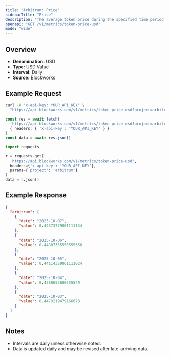 ```yaml
---
title: "Arbitrum: Price"
sidebarTitle: "Price"
description: "The average token price during the specified time period for the native asset of that chain."
openapi: "GET /v1/metrics/token-price-usd"
mode: "wide"
---
```


## Overview

- **Denomination:** USD
- **Type:** USD Value
- **Interval:** Daily
- **Source:** Blockworks

## Example Request

<CodeGroup>

```bash cURL
curl -H "x-api-key: YOUR_API_KEY" \
  "https://api.blockworks.com/v1/metrics/token-price-usd?project=arbitrum"
```

```typescript TypeScript
const res = await fetch(
  'https://api.blockworks.com/v1/metrics/token-price-usd?project=arbitrum',
  { headers: { 'x-api-key': 'YOUR_API_KEY' } }
)
const data = await res.json()
```

```python Python
import requests

r = requests.get(
  'https://api.blockworks.com/v1/metrics/token-price-usd',
  headers={'x-api-key': 'YOUR_API_KEY'},
  params={'project': 'arbitrum'}
)
data = r.json()
```

</CodeGroup>

## Example Response

```json
{
  "arbitrum": [
    {
      "date": "2025-10-07",
      "value": 0.44373779861111134
    },
    {
      "date": "2025-10-06",
      "value": 0.44807355555555556
    },
    {
      "date": "2025-10-05",
      "value": 0.44114329861111024
    },
    {
      "date": "2025-10-04",
      "value": 0.4380653680555549
    },
    {
      "date": "2025-10-03",
      "value": 0.4479219479166673
    }
  ]
}
```

## Notes
- Intervals are daily unless otherwise noted.
- Data is updated daily and may be revised after late-arriving data.